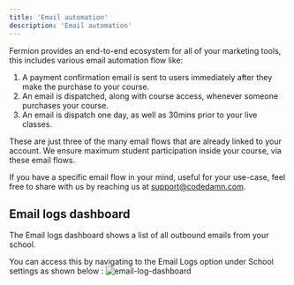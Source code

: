 ```yaml
---
title: 'Email automation'
description: 'Email automation'
---
```


Fermion provides an end-to-end ecosystem for all of your marketing tools, this includes various email automation flow like:

1. A payment confirmation email is sent to users immediately after they make the purchase to your course.
2. An email is dispatched, along with course access, whenever someone purchases your course.
3. An email is dispatch one day, as well as 30mins prior to your live classes.

These are just three of the many email flows that are already linked to your account. We ensure maximum student participation inside your course, via these email flows.

If you have a specific email flow in your mind, useful for your use-case, feel free to share with us by reaching us at [support@codedamn.com](mailto:support@codedamn.com).

## Email logs dashboard

The Email logs dashboard shows a list of all outbound emails from your school.

You can access this by navigating to the Email Logs option under School settings as shown below :
![email-log-dashboard](https://66467a43e44cda2c9f7ab7a9.storage.fermion.app/public-uncached/object-store-public-files/uploads/09-09-2025/comet_FBfJ00AYGL.qavilx.png)
